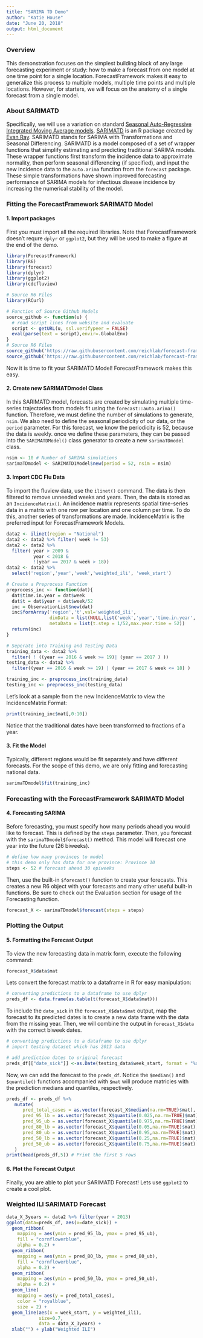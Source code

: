 ```yaml
---
title: "SARIMA TD Demo"
author: "Katie House"
date: "June 20, 2018"
output: html_document
---
```

### Overview
This demonstration focuses on the simplest building block of any large forecasting experiment or study: how to make a forecast from one model at one time point for a single location. ForecastFramework makes it easy to generalize this process to multiple models, multiple time points and multiple locations. However, for starters, we will focus on the anatomy of a single forecast from a single model.

### About SARIMATD
Specifically, we will use a variation on standard [Seasonal Auto-Regressive Integrated Moving Average models](https://otexts.org/fpp2/seasonal-arima.html). [SARIMATD](https://github.com/reichlab/sarimaTD) is an R package created by [Evan Ray](http://www.mtholyoke.edu/~eray/). SARIMATD stands for SARIMA with Transformations and Seasonal Differencing. SARIMATD is a model composed of a set of wrapper functions that simplify estimating and predicting traditional SARIMA models. These wrapper functions first transform the incidence data to approximate normality, then perform seasonal differencing (if specified), and input the new incidence data to the ``auto.arima`` function from the ``forecast`` package. These simple transformations have shown improved forecasting performance of SARIMA models for infectious disease incidence by increasing the numerical stability of the model.

### Fitting the ForecastFramework SARIMATD Model
#### 1. Import packages
First you must import all the required libraries. Note that ForecastFramework doesn't requre `dplyr` or `ggplot2`, but they will be used to make a figure at the end of the demo.

```r
library(ForecastFramework)
library(R6)
library(forecast)
library(dplyr)
library(ggplot2)
library(cdcfluview)

# Source R6 Files
library(RCurl)

# Function of Source Github Models
source_github <- function(u) {
  # read script lines from website and evaluate
  script <- getURL(u, ssl.verifypeer = FALSE)
  eval(parse(text = script),envir=.GlobalEnv)
}  
# Source R6 Files
source_github('https://raw.githubusercontent.com/reichlab/forecast-framework-demos/master/models/ContestModel.R')
source_github('https://raw.githubusercontent.com/reichlab/forecast-framework-demos/master/models/SARIMATD1Model.R')
```

Now it is time to fit your SARIMATD Model! ForecastFramework makes this easy. 

#### 2. Create new SARIMATDmodel Class
In this SARIMATD model, forecasts are created by simulating multiple time-series trajectories from models fit using the `forecast::auto.arima()` function. Therefore, we must define the number of simulations to generate, `nsim`. We also need to define the seasonal periodicity of our data, or the `period` parameter. For this forecast, we know the periodicity is 52, because the data is weekly. once we define these parameters, they can be passed into the `SARIMATDModel()` class generator to create a new `sarimaTDmodel` class.

```r
nsim <- 10 # Number of SARIMA simulations 
sarimaTDmodel <- SARIMATD1Model$new(period = 52, nsim = nsim)
```

#### 3. Import CDC Flu Data
To import the fluview data, use the `ilinet()` command. The data is then filtered to remove unneeded weeks and years. Then, the data is stored as an `IncidenceMatrix()`. An incidence matrix represents spatial time-series data in a matrix with one row per location and one column per time. To do this, another series of transformations are made. IncidenceMatrix is the preferred input for ForecastFramework Models.
```r

data2 <- ilinet(region = "National")
data2 <- data2 %>% filter( week != 53)
data2 <- data2 %>% 
  filter( year > 2009 & 
          year < 2018 & 
          !(year == 2017 & week > 18))
data2 <- data2 %>%
  select('region','year','week','weighted_ili', 'week_start')

# Create a Preprocess Function
preprocess_inc <- function(dat){
  dat$time.in.year = dat$week
  dat$t = dat$year + dat$week/52
  inc = ObservationList$new(dat)
  inc$formArray('region','t',val='weighted_ili',
                dimData = list(NULL,list('week','year','time.in.year','t')),
                metaData = list(t.step = 1/52,max.year.time = 52))
  return(inc)
}

# Seperate into Training and Testing Data
training_data <- data2 %>% 
  filter( ! ((year == 2016 & week >= 19)| (year == 2017 ) ))
testing_data <- data2 %>% 
  filter((year == 2016 & week >= 19) | (year == 2017 & week <= 18) )

training_inc <- preprocess_inc(training_data)
testing_inc <- preprocess_inc(testing_data)

```

Let's look at a sample from the new IncidenceMatrix to view the IncidenceMatrix Format:
```r
print(training_inc$mat[,0:10])

```
Notice that the traditional dates have been transformed to fractions of a year.

#### 3. Fit the Model
Typically, different regions would be fit separately and have different forecasts. For the scope of this demo, we are only fitting and forecasting national data.

```r
sarimaTDmodel$fit(training_inc)
```

### Forecasting with the ForecastFramework SARIMATD Model
#### 4. Forecasting SARIMA
Before forecasting, you must specify how many periods ahead you would like to forecast. This is defined by the `steps` parameter. Then, you forecast with the `sarimaTDmodel$forecast()` method. This model will forecast one year into the future (26 biweeks).

```r
# define how many provinces to model
# this demo only has data for one province: Province 10
steps <- 52 # forecast ahead 30 epiweeks
```

Then, use the built-in `$forecast()` function to create your forecasts. This creates a new R6 object with your forecasts and many other useful built-in functions. Be sure to check out the Evaluation section for usage of the Forecasting function.
```r
forecast_X <- sarimaTDmodel$forecast(steps = steps)
```

### Plotting the Output
#### 5. Formatting the Forecast Output
To view the new forecasting data in matrix form, execute the following command:
```r
forecast_X$data$mat
```

Lets convert the forecast matrix to a dataframe in R for easy manipulation: 
```r
# converting predictions to a dataframe to use dplyr
preds_df <- data.frame(as.table(t(forecast_X$data$mat)))
```

To include the `date_sick` in the  `forecast_X$data$mat` output, map the forecast to its predicted dates is to create a new data frame with the data from the missing year. Then, we will combine the output in `forecast_X$data` with the correct biweek dates.
```r
# converting predictions to a dataframe to use dplyr
# import testing dataset which has 2013 data

# add prediction dates to original forecast
preds_df[["date_sick"]] <-as.Date(testing_data$week_start, format = "%d-%m-%Y")
```

Now, we can add the forecast to the `preds_df`. Notice the `$median()` and `$quantile()` functions accompanied with `$mat` will produce matricies with the prediction medians and quantiles, respectively. 
```r
preds_df <- preds_df %>%
   mutate( 
      pred_total_cases = as.vector(forecast_X$median(na.rm=TRUE)$mat),
      pred_95_lb = as.vector(forecast_X$quantile(0.025,na.rm=TRUE)$mat),
      pred_95_ub = as.vector(forecast_X$quantile(0.975,na.rm=TRUE)$mat),
      pred_80_lb = as.vector(forecast_X$quantile(0.05,na.rm=TRUE)$mat),
      pred_80_ub = as.vector(forecast_X$quantile(0.95,na.rm=TRUE)$mat),
      pred_50_lb = as.vector(forecast_X$quantile(0.25,na.rm=TRUE)$mat),
      pred_50_ub = as.vector(forecast_X$quantile(0.75,na.rm=TRUE)$mat)
   )
print(head(preds_df,5)) # Print the first 5 rows
```

#### 6. Plot the Forecast Output
Finally, you are able to plot your SARIMATD Forecast! Lets use `ggplot2` to create a cool plot.

### Weighted ILI SARIMATD Forecast

```r
data_X_3years <- data2 %>% filter(year > 2013)
ggplot(data=preds_df, aes(x=date_sick)) +
  geom_ribbon(
    mapping = aes(ymin = pred_95_lb, ymax = pred_95_ub),
    fill = "cornflowerblue",
    alpha = 0.2) +
  geom_ribbon(
    mapping = aes(ymin = pred_80_lb, ymax = pred_80_ub),
    fill = "cornflowerblue",
    alpha = 0.2) +
  geom_ribbon(
    mapping = aes(ymin = pred_50_lb, ymax = pred_50_ub),
    alpha = 0.2) +
  geom_line(
    mapping = aes(y = pred_total_cases),
    color = "royalblue",
    size = 2) +
  geom_line(aes(x = week_start, y = weighted_ili),
            size=0.7,
            data = data_X_3years) +
  xlab("") + ylab("Weighted ILI")
```